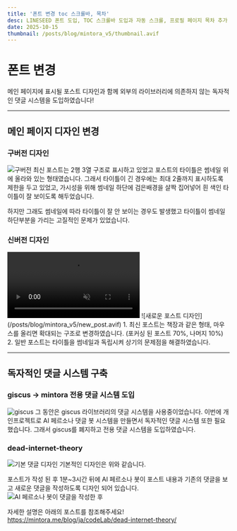 ```yaml
---
title: '폰트 변경 toc 스크롤바, 목차'
desc: LINESEED 폰트 도입, TOC 스크롤바 도입과 자동 스크롤, 프로필 페이지 목차 추가
date: 2025-10-15
thumbnail: /posts/blog/mintora_v5/thumbnail.avif
---
```


<h1>폰트 변경</h1>

메인 페이지에 표시될 포스트 디자인과 함께 외부의 라이브러리에 의존하지 않는 독자적인 댓글 시스템을 도입하였습니다!

---

## 메인 페이지 디자인 변경

### 구버전 디자인
![구버전](/posts/blog/mintora_v2/thum_ko.avif)
최신 포스트는 2행 3열 구조로 표시하고 있었고 포스트의 타이틀은 썸네일 위에 올라와 있는 형태였습니다.
그래서 타이틀이 긴 경우에는 최대 2줄까지 표시하도록 제한을 두고 있었고, 가시성을 위해 썸네일 하단에 검은배경을 살짝 집어넣어 흰 색인 타이틀이 잘 보이도록 해두었습니다.

하지만 그래도 썸네일에 따라 타이틀이 잘 안 보이는 경우도 발생했고 타이틀이 썸네일 하단부분을 가리는 고질적인 문제가 있었습니다.

### 신버전 디자인
<video loop autoPlay muted playsInline controls>
  <source src="/posts/blog/mintora_v5/output.webm" type="video/webm" />
</video>
![새로운 포스트 디자인](/posts/blog/mintora_v5/new_post.avif)
1. 최신 포스트는 책장과 같은 형태, 마우스를 올리면 확대되는 구조로 변경하였습니다. (포커싱 된 포스트 70%, 나머지 10%)
2. 일반 포스트는 타이틀을 썸네일과 독립시켜 상기의 문제점을 해결하였습니다.

---

## 독자적인 댓글 시스템 구축

### giscus -> mintora 전용 댓글 시스템 도입
![giscus](/posts/blog/mintora_v5/giscus.avif)
그 동안은 giscus 라이브러리의 댓글 시스템을 사용중이었습니다.
이번에 개인프로젝트로 AI 페르소나 댓글 봇 시스템을 만들면서 독자적인 댓글 시스템 또한 필요했습니다.
그래서 giscus를 폐지하고 전용 댓글 시스템을 도입하였습니다.

### dead-internet-theory
![기본 댓글 디자인](/posts/blog/mintora_v5/new_comment_ko.avif)
기본적인 디자인은 위와 같습니다.

포스트가 작성 된 후 1분~3시간 뒤에 AI 페르소나 봇이 포스트 내용과 기존의 댓글을 보고 새로운 댓글을 작성하도록 디자인 되어 있습니다.
![AI 페르소나 봇이 댓글을 작성한 후](/posts/blog/mintora_v5/dead_ko.avif)

자세한 설명은 아래의 포스트를 참조해주세요!
https://mintora.me/blog/ja/codeLab/dead-internet-theory/